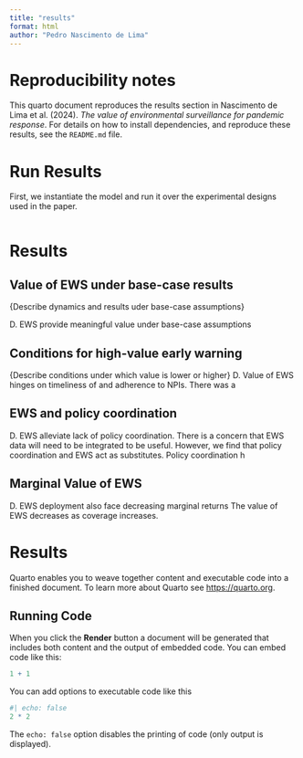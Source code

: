 ```yaml
---
title: "results"
format: html
author: "Pedro Nascimento de Lima"
---
```


# Reproducibility notes

This quarto document reproduces the results section in Nascimento de Lima et al. (2024). *The value of environmental surveillance for pandemic response*. For details on how to install dependencies, and reproduce these results, see the `README.md` file.

# Run Results

First, we instantiate the model and run it over the experimental designs used in the paper.

```r

```


# Results

## Value of EWS under base-case results
{Describe dynamics and results uder base-case assumptions}

D. EWS provide meaningful value under base-case assumptions

## Conditions for high-value early warning 
{Describe conditions under which value is lower or higher}
D. Value of EWS hinges on timeliness of and adherence to NPIs. 
There was a 

## EWS and policy coordination
D. EWS alleviate lack of policy coordination. 
There is a concern that EWS data will need to be integrated to be useful. However, we find that policy coordination and EWS act as substitutes. Policy coordination h

## Marginal Value of EWS
D. EWS deployment also face decreasing marginal returns
The value of EWS decreases as coverage increases.


# Results

Quarto enables you to weave together content and executable code into a finished document. To learn more about Quarto see <https://quarto.org>.

## Running Code

When you click the **Render** button a document will be generated that includes both content and the output of embedded code. You can embed code like this:

```r
1 + 1
```

You can add options to executable code like this 

```r
#| echo: false
2 * 2
```

The `echo: false` option disables the printing of code (only output is displayed).
